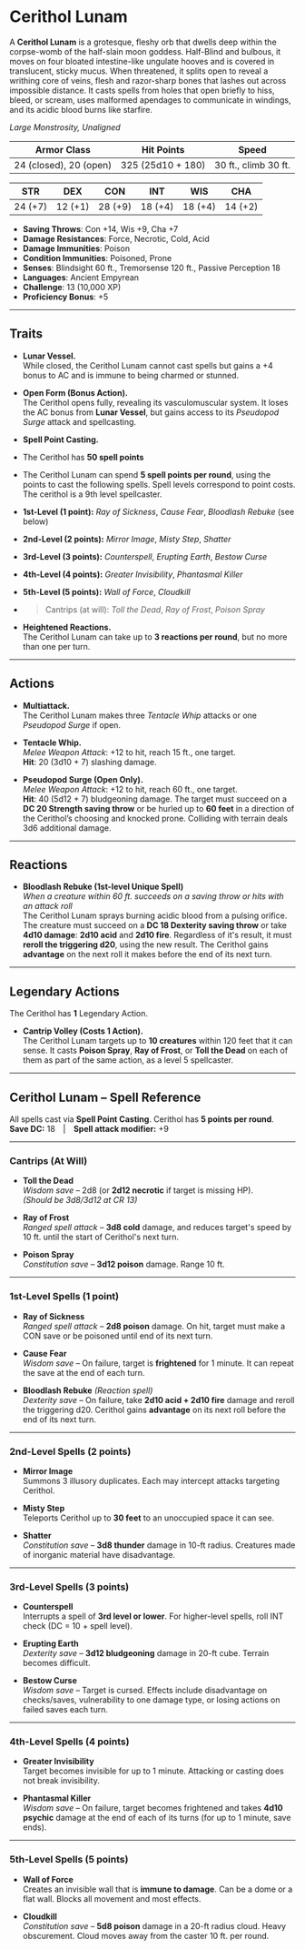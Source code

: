 
# Cerithol Lunam

<BlendedImage src='/library/images/Cerithol.png' alt='Cerithol' />

A **Cerithol Lunam** is a grotesque, fleshy orb that dwells deep within the corpse-womb of the half-slain moon goddess. Half-Blind and bulbous, it moves on four bloated intestine-like ungulate hooves and is covered in translucent, sticky mucus. When threatened, it splits open to reveal a writhing core of veins, flesh and razor-sharp bones that lashes out across impossible distance. It casts spells from holes that open briefly to hiss, bleed, or scream, uses malformed apendages to communicate in windings, and its acidic blood burns like starfire.

_Large Monstrosity, Unaligned_

| **Armor Class**        | **Hit Points**    | **Speed**            |
| ---------------------- | ----------------- | -------------------- |
| 24 (closed), 20 (open) | 325 (25d10 + 180) | 30 ft., climb 30 ft. |

| **STR** | **DEX** | **CON** | **INT** | **WIS** | **CHA** |
| ------- | ------- | ------- | ------- | ------- | ------- |
| 24 (+7) | 12 (+1) | 28 (+9) | 18 (+4) | 18 (+4) | 14 (+2) |

- **Saving Throws**: Con +14, Wis +9, Cha +7
- **Damage Resistances**: Force, Necrotic, Cold, Acid
- **Damage Immunities**: Poison
- **Condition Immunities**: Poisoned, Prone
- **Senses**: Blindsight 60 ft., Tremorsense 120 ft., Passive Perception 18
- **Languages**: Ancient Empyrean
- **Challenge**: 13 (10,000 XP)
- **Proficiency Bonus**: +5

---

## Traits

- **Lunar Vessel.**  
  While closed, the Cerithol Lunam cannot cast spells but gains a +4 bonus to AC and is immune to being charmed or stunned.

- **Open Form (Bonus Action).**  
  The Cerithol opens fully, revealing its vasculomuscular system. It loses the AC bonus from **Lunar Vessel**, but gains access to its _Pseudopod Surge_ attack and spellcasting.

- **Spell Point Casting.**

- The Cerithol has **50 spell points**

- The Cerithol Lunam can spend **5 spell points per round**, using the points to cast the following spells. Spell levels correspond to point costs. The cerithol is a 9th level spellcaster.

- **1st-Level (1 point):** _Ray of Sickness_, _Cause Fear_, _Bloodlash Rebuke_ (see below)
- **2nd-Level (2 points):** _Mirror Image_, _Misty Step_, _Shatter_
- **3rd-Level (3 points):** _Counterspell_, _Erupting Earth_, _Bestow Curse_
- **4th-Level (4 points):** _Greater Invisibility_, _Phantasmal Killer_
- **5th-Level (5 points):** _Wall of Force_, _Cloudkill_

- > Cantrips (at will): _Toll the Dead_, _Ray of Frost_, _Poison Spray_

- **Heightened Reactions.**  
  The Cerithol Lunam can take up to **3 reactions per round**, but no more than one per turn.

---

## Actions

- **Multiattack.**  
  The Cerithol Lunam makes three _Tentacle Whip_ attacks or one _Pseudopod Surge_ if open.

- **Tentacle Whip.**  
  _Melee Weapon Attack_: +12 to hit, reach 15 ft., one target.  
  **Hit**: 20 (3d10 + 7) slashing damage.

- **Pseudopod Surge (Open Only).**  
  _Melee Weapon Attack_: +12 to hit, reach 60 ft., one target.  
  **Hit**: 40 (5d12 + 7) bludgeoning damage. The target must succeed on a **DC 20 Strength saving throw** or be hurled up to **60 feet** in a direction of the Cerithol’s choosing and knocked prone. Colliding with terrain deals 3d6 additional damage.

---

## Reactions

- **Bloodlash Rebuke (1st-level Unique Spell)**  
  _When a creature within 60 ft. succeeds on a saving throw or hits with an attack roll_  
  The Cerithol Lunam sprays burning acidic blood from a pulsing orifice.  
  The creature must succeed on a **DC 18 Dexterity saving throw** or take **4d10 damage**: **2d10 acid** and **2d10 fire**. Regardless of it's result, it must **reroll the triggering d20**, using the new result. The Cerithol gains **advantage** on the next roll it makes before the end of its next turn.

---

## Legendary Actions

The Cerithol has **1** Legendary Action.

- **Cantrip Volley (Costs 1 Action).**  
  The Cerithol Lunam targets up to **10 creatures** within 120 feet that it can sense. It casts **Poison Spray**, **Ray of Frost**, or **Toll the Dead** on each of them as part of the same action, as a level 5 spellcaster.

---

## Cerithol Lunam – Spell Reference

All spells cast via **Spell Point Casting**. Cerithol has **5 points per round**.  
**Save DC:** 18 | **Spell attack modifier:** +9

---

### Cantrips (At Will)

- **Toll the Dead**  
  _Wisdom save_ – 2d8 (or **2d12 necrotic** if target is missing HP).  
  _(Should be 3d8/3d12 at CR 13)_

- **Ray of Frost**  
  _Ranged spell attack_ – **3d8 cold** damage, and reduces target's speed by 10 ft. until the start of Cerithol's next turn.

- **Poison Spray**  
  _Constitution save_ – **3d12 poison** damage. Range 10 ft.

---

### 1st-Level Spells (1 point)

- **Ray of Sickness**  
  _Ranged spell attack_ – **2d8 poison** damage. On hit, target must make a CON save or be poisoned until end of its next turn.

- **Cause Fear**  
  _Wisdom save_ – On failure, target is **frightened** for 1 minute. It can repeat the save at the end of each turn.

- **Bloodlash Rebuke** _(Reaction spell)_  
  _Dexterity save_ – On failure, take **2d10 acid + 2d10 fire** damage and reroll the triggering d20. Cerithol gains **advantage** on its next roll before the end of its next turn.

---

### 2nd-Level Spells (2 points)

- **Mirror Image**  
  Summons 3 illusory duplicates. Each may intercept attacks targeting Cerithol.

- **Misty Step**  
  Teleports Cerithol up to **30 feet** to an unoccupied space it can see.

- **Shatter**  
  _Constitution save_ – **3d8 thunder** damage in 10-ft radius. Creatures made of inorganic material have disadvantage.

---

### 3rd-Level Spells (3 points)

- **Counterspell**  
  Interrupts a spell of **3rd level or lower**. For higher-level spells, roll INT check (DC = 10 + spell level).

- **Erupting Earth**  
  _Dexterity save_ – **3d12 bludgeoning** damage in 20-ft cube. Terrain becomes difficult.

- **Bestow Curse**  
  _Wisdom save_ – Target is cursed. Effects include disadvantage on checks/saves, vulnerability to one damage type, or losing actions on failed saves each turn.

---

### 4th-Level Spells (4 points)

- **Greater Invisibility**  
  Target becomes invisible for up to 1 minute. Attacking or casting does not break invisibility.

- **Phantasmal Killer**  
  _Wisdom save_ – On failure, target becomes frightened and takes **4d10 psychic** damage at the end of each of its turns (for up to 1 minute, save ends).

---

### 5th-Level Spells (5 points)

- **Wall of Force**  
  Creates an invisible wall that is **immune to damage**. Can be a dome or a flat wall. Blocks all movement and most effects.

- **Cloudkill**  
  _Constitution save_ – **5d8 poison** damage in a 20-ft radius cloud. Heavy obscurement. Cloud moves away from the caster 10 ft. per round.
